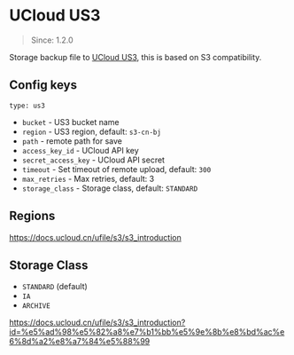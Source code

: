 # UCloud US3

> Since: 1.2.0

Storage backup file to [UCloud US3](https://www.ucloud.cn/site/product/ufile.html), this is based on S3 compatibility.

## Config keys

`type: us3`

- `bucket` - US3 bucket name
- `region` - US3 region, default: `s3-cn-bj`
- `path` - remote path for save
- `access_key_id` - UCloud API key
- `secret_access_key` - UCloud API secret
- `timeout` - Set timeout of remote upload, default: `300`
- `max_retries` - Max retries, default: 3
- `storage_class` - Storage class, default: `STANDARD`

## Regions

https://docs.ucloud.cn/ufile/s3/s3_introduction

## Storage Class

- `STANDARD` (default)
- `IA`
- `ARCHIVE`

https://docs.ucloud.cn/ufile/s3/s3_introduction?id=%e5%ad%98%e5%82%a8%e7%b1%bb%e5%9e%8b%e8%bd%ac%e6%8d%a2%e8%a7%84%e5%88%99